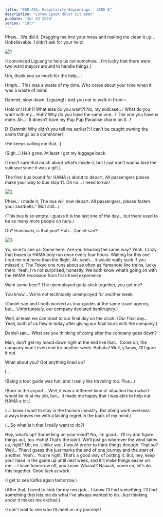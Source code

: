 ```yaml
---
title: "000-A03: Hospitality Beginnings - SIDE B"
description: "Lorem ipsum dolor sit amet"
pubDate: "Jun 03 2024"
series: "18tr"
---
```



<Location name="Tokyo Metropolis International Airport - Lobby"/>

<Bubble character="MC">
Phew… We did it.
</Bubble>

<Bubble character="Liguang">
Dragging me into your mess and making me clean it up… Unbelievable.
</Bubble>

<Bubble character="Renga">
I didn’t ask for your help!
</Bubble>

![1](1.png)

<Bubble character="MC">
(I convinced Liguang to help us out somehow… I’m lucky that there were two ward mayors around to handle things.)

Um, thank you so much for the help…!
</Bubble>

<Bubble character="Liguang">
Hmph… This was a waste of my time.
</Bubble>

<Bubble character="Renga">
Who cares about your time when it was a waste of mine!

Dammit, slow down, Liguang! I told you not to walk in front—
</Bubble>

<Bubble character="MC">
Hold on!
</Bubble>

<Bubble character="Renga">
Huh?! What else do you want?!
</Bubble>

<Bubble character="MC">
No, my suitcase…!
</Bubble>

<Bubble character="Renga">
What do you want with my… Huh? Why do you have the same one…?
</Bubble>

<Bubble character="MC">
The one you have is mine.
</Bubble>

<Bubble character="Renga">
Ah…! It doesn’t have my Pup Pup Paradise charm on it…!

D-Dammit! Why didn’t you tell me earlier?! I can’t be caught owning the same things as a commoner!
</Bubble>

<Bubble character="MC">
(He keeps calling me that…)

(Sigh…) He’s gone. At least I got my luggage back.

(I don’t care that much about what’s inside it, but I just don’t wanna lose the suitcase since it was a gift.)
</Bubble>

<Box type="radio">
The final bus bound for HAMA is about to depart. All passengers please make your way to bus stop 11.
</Box>

<Bubble character="MC">
Oh no… I need to run!
</Bubble>

<Location name="Bus"/>

![2](2.png)

<Bubble character="MC">
Phew… I made it.
</Bubble>

<Box type="radio">
The bus will now depart. All passengers, please fasten your seatbelts.”
</Box>

<Bubble character="MC">
(But still…)

(This bus is so empty. I guess it is the last one of the day… but there used to be so many more people on here.)
</Bubble>

<Bubble character="Daniel" unknown>
Oh? Hamasaki, is that you?
</Bubble>

<Bubble character="MC">
Huh… Daniel-san?!
</Bubble>

![3](3.png)

<Bubble character="Daniel">
Yo, nice to see ya.
</Bubble>

<Bubble character="MC">
Same here. Are you heading the same way?
</Bubble>

<Bubble character="Daniel">
Yeah. Crazy that buses to HAMA only run once every four hours. Waiting for this one tired me out more than the flight.
</Bubble>

<Bubble character="MC">
Ah, yeah… It would really suck if you missed it. The Tokyo one runs about as often as Yamanote line trains, lucky them.
</Bubble>

<Bubble character="Daniel">
Yeah, I’m not surprised, honestly. We both know what’s going on with the HAMA recession from first-hand experience.

Want some beer? The unemployed gotta stick together, you get me?
</Bubble>

<Bubble character="MC">
You know… We’re not technically unemployed for another week.

(Daniel-san and I both worked as tour guides at the same travel agency, but… Unfortunately, our company declared bankruptcy.)
</Bubble>

<Bubble character="Daniel">
Well, at least we can toast to our final day on the clock.
</Bubble>

<Bubble character="MC">
(Our final day… Yeah, both of us flew in today after giving our final tours with the company.)

Daniel-san… What are you thinking of doing after the company goes down?
</Bubble>

<Bubble character="Daniel">
Man, don’t get my mood down right at the end like that…
</Bubble>

<Bubble character="MC">
Come on, the company won’t even end for another week.
</Bubble>

<Bubble character="Daniel">
Hahaha! Well, y’know, I’ll figure it out.

What about you? Got anything lined up?
</Bubble>

<Bubble character="MC">
I…

(Being a tour guide was fun, and I really like traveling too. Plus…)

(Back in the airport… Well, it was a different kind of situation than what I would be in at my job, but… it made me happy that I was able to help out HAMA a bit.)

(…I know I want to stay in the tourism industry. But doing work overseas always leaves me with a lasting regret in the back of my mind.)

(…So what is it that I really want to do?)
</Bubble>

<Bubble character="Daniel">
Hey, what’s up? Something on your mind?
</Bubble>

<Bubble character="MC">
No, I’m good… I’ll try and figure things out, too.
</Bubble>

<Bubble character="Daniel">
Haha! That’s the spirit. We’ll just go wherever the wind takes us, right?
</Bubble>

<Bubble character="MC">
Uh, no. Unlike you, I would prefer to think things through.
</Bubble>

<Bubble character="Daniel">
That so? Well… Then I guess this just marks the end of one journey and the start of another.
</Bubble>

<Bubble character="MC">
Yeah… You’re right. That’s a good way of putting it.
</Bubble>

<Bubble character="Daniel">
But, hey, keep your head in the game up until next week, and it’ll make things easier on me.
</Bubble>

<Bubble character="MC">
…I have tomorrow off, you know.
</Bubble>

<Bubble character="Daniel">
Whaaat? Naaaah, come on, let’s do this together.
</Bubble>

<Bubble character="MC">
Good luck at work.

(I get to see Kafka again tomorrow.)

(After that, I need to look for my next job… I know I’ll find something. I’ll find something that lets me do what I’ve always wanted to do. Just thinking about it makes me excited.)

(I can’t wait to see who I’ll meet on my journey!)
</Bubble>
